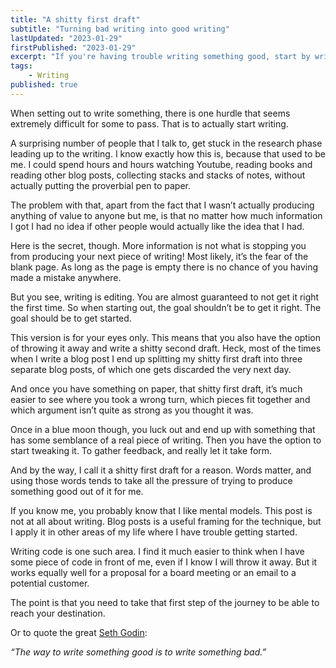 ```yaml
---
title: "A shitty first draft"
subtitle: "Turning bad writing into good writing"
lastUpdated: "2023-01-29"
firstPublished: "2023-01-29"
excerpt: "If you're having trouble writing something good, start by writing something bad."
tags:
    - Writing
published: true
---
```


When setting out to write something, there is one hurdle that seems extremely difficult for some to pass. That is to actually start writing.

A surprising number of people that I talk to, get stuck in the research phase leading up to the writing. I know exactly how this is, because that used to be me. I could spend hours and hours watching Youtube, reading books and reading other blog posts, collecting stacks and stacks of 
notes, without actually putting the proverbial pen to paper.

The problem with that, apart from the fact that I wasn’t actually producing anything of value to anyone but me, is that no matter how much information I got I had no idea if other people would actually like the idea that I had.

Here is the secret, though. More information is not what is stopping you from producing your next piece of writing! Most likely, it’s the fear of the blank page. As long as the page is empty there is no chance of you having made a mistake anywhere.

But you see, writing is editing. You are almost guaranteed to not get it right the first time. So when starting out, the goal shouldn’t be to get it right. The goal should be to get started.

This version is for your eyes only. This means that you also have the option of throwing it away and write a shitty second draft. Heck, most of the times when I write a blog post I end up splitting my shitty first draft into three separate blog posts, of which one gets discarded the very next day.

And once you have something on paper, that shitty first draft, it’s much easier to see where you took a wrong turn, which pieces fit together and which argument isn’t quite as strong as you thought it was.

Once in a blue moon though, you luck out and end up with something that has some semblance of a real piece of writing. Then you have the option to start tweaking it. To gather feedback, and really let it take form.

And by the way, I call it a shitty first draft for a reason. Words matter, and using those words tends to take all the pressure of trying to produce something good out of it for me.

If you know me, you probably know that I like mental models. This post is not at all about writing. Blog posts is a useful framing for the technique, but I apply it in other areas of my life where I have trouble getting started.

Writing code is one such area. I find it much easier to think when I have some piece of code in front of me, even if I know I will throw it away. But it works equally well for a proposal for a board meeting or an email to a potential customer.

The point is that you need to take that first step of the journey to be able to reach your destination.

Or to quote the great [Seth Godin](https://seths.blog/):

*“The way to write something good is to write something bad.”*
